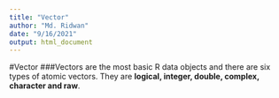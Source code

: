 ```yaml
---
title: "Vector"
author: "Md. Ridwan"
date: "9/16/2021"
output: html_document
---
```


#Vector
###Vectors are the most basic R data objects and there are six types of atomic vectors. They are **logical, integer, double, complex, character and raw**.

